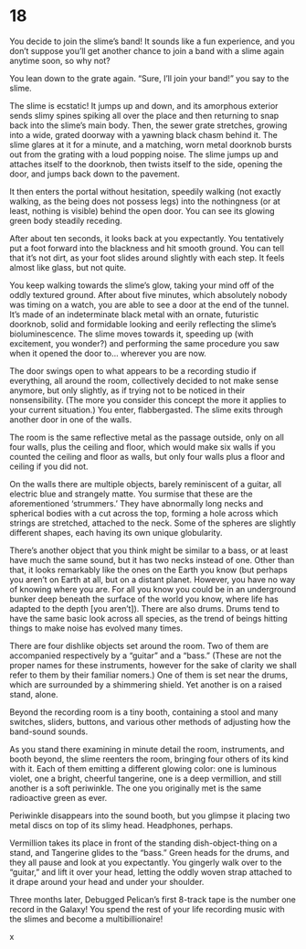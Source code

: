 # 18 {#sec-18}

You decide to join the slime’s band! It sounds like a fun experience, and you don’t suppose you’ll get another chance to join a band with a slime again anytime soon, so why not?

You lean down to the grate again. “Sure, I’ll join your band!” you say to the slime.

The slime is ecstatic! It jumps up and down, and its amorphous exterior sends slimy spines spiking all over the place and then returning to snap back into the slime’s main body. Then, the sewer grate stretches, growing into a wide, grated doorway with a yawning black chasm behind it. The slime glares at it for a minute, and a matching, worn metal doorknob bursts out from the grating with a loud popping noise. The slime jumps up and attaches itself to the doorknob, then twists itself to the side, opening the door, and jumps back down to the pavement. 

It then enters the portal without hesitation, speedily walking (not exactly walking, as the being does not possess legs) into the nothingness (or at least, nothing is visible) behind the open door. You can see its glowing green body steadily receding.

 After about ten seconds, it looks back at you expectantly. You tentatively put a foot forward into the blackness and hit smooth ground. You can tell that it’s not dirt, as your foot slides around slightly with each step. It feels almost like glass, but not quite. 

You keep walking towards the slime’s glow, taking your mind off of the oddly textured ground. After about five minutes, which absolutely nobody was timing on a watch, you are able to see a door at the end of the tunnel. It’s made of an indeterminate black metal with an ornate, futuristic doorknob, solid and formidable looking and eerily reflecting the slime’s bioluminescence. The slime moves towards it, speeding up (with excitement, you wonder?) and performing the same procedure you saw when it opened the door to… wherever you are now. 

The door swings open to what appears to be a recording studio if everything, all around the room, collectively decided to not make sense anymore, but only slightly, as if trying not to be noticed in their nonsensibility. (The more you consider this concept the more it applies to your current situation.) You enter, flabbergasted. The slime exits through another door in one of the walls.

The room is the same reflective metal as the passage outside, only on all four walls, plus the ceiling and floor, which would make six walls if you counted the ceiling and floor as walls, but only four walls plus a floor and ceiling if you did not.

On the walls there are multiple objects, barely reminiscent of a guitar, all electric blue and strangely matte. You surmise that these are the aforementioned ‘strummers.’ They have abnormally long necks and spherical bodies with a cut across the top, forming a hole across which strings are stretched, attached to the neck. Some of the spheres are slightly different shapes, each having its own unique globularity.

 There’s another object that you think might be similar to a bass, or at least have much the same sound, but it has two necks instead of one. Other than that, it looks remarkably like the ones on the Earth you know (but perhaps you aren’t on Earth at all, but on a distant planet. However, you have no way of knowing where you are. For all you know you could be in an underground bunker deep beneath the surface of the world you know, where life has adapted to the depth [you aren’t]). There are also drums. Drums tend to have the same basic look across all species, as the trend of beings hitting things to make noise has evolved many times. 

There are four dishlike objects set around the room. Two of them are accompanied respectively by a “guitar” and a “bass.” (These are not the proper names for these instruments, however for the sake of clarity we shall refer to them by their familiar nomers.) One of them is set near the drums, which are surrounded by a shimmering shield. Yet another is on a raised stand, alone. 

Beyond the recording room is a tiny booth, containing a stool and many switches, sliders, buttons, and various other methods of adjusting how the band-sound sounds.

As you stand there examining in minute detail the room, instruments, and booth beyond, the slime reenters the room, bringing four others of its kind with it. Each of them emitting a different glowing color: one is luminous violet, one a bright, cheerful tangerine, one is a deep vermillion, and still another is a soft periwinkle. The one you originally met is the same radioactive green as ever.

Periwinkle disappears into the sound booth, but you glimpse it placing two metal discs on top of its slimy head. Headphones, perhaps.

Vermillion takes its place in front of the standing dish-object-thing on a stand, and Tangerine glides to the “bass.” Green heads for the drums, and they all pause and look at you expectantly. You gingerly walk over to the “guitar,” and lift it over your head, letting the oddly woven strap attached to it drape around your head and under your shoulder.

Three months later, Debugged Pelican’s first 8-track tape is the number one record in the Galaxy! You spend the rest of your life recording music with the slimes and become a multibillionaire!  

x
